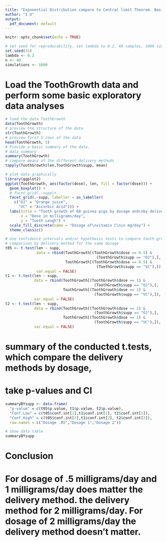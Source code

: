 ```yaml
---
title: "Exponential Distribution compare to Central limit Theorem. Basic inferential data analysis"
author: "I D"
output:
  pdf_document: default
---
```

```r
knitr::opts_chunk$set(echo = TRUE)
```
```r
# set seed for reproducability, set lambda to 0.2, 40 samples, 1000 simulations
set.seed(31)
lambda <- 0.2
n <- 40
simulations <- 1000
```
# Load the ToothGrowth data and perform some basic exploratory data analyses
```r
# load the data ToothGrowth
data(ToothGrowth)
# preview the structure of the data
str(ToothGrowth)
# preview first 5 rows of the data
head(ToothGrowth, 5)
# Provide a basic summary of the data.
# data summary
summary(ToothGrowth)
# compare means of the different delivery methods
tapply(ToothGrowth$len,ToothGrowth$supp, mean)
```
```r
# plot data graphically
library(ggplot2)
ggplot(ToothGrowth, aes(factor(dose), len, fill = factor(dose))) +
  geom_boxplot() +
  # facet_grid(.~supp)+
  facet_grid(.~supp, labeller = as_labeller(
    c("OJ" = "Orange juice", 
      "VC" = "Ascorbic Acid"))) +
  labs(title = "Tooth growth of 60 guinea pigs by dosage and\nby delivery method of vitamin C",
       x = "Dose in milligrams/day", 
       y = "Tooth Lengh") +
  scale_fill_discrete(name = "Dosage of\nvitamin C\nin mg/day") +
  theme_classic()
```
```r
# Use confidence intervals and/or hypothesis tests to compare tooth growth by supp and dose.
# comparison by delivery method for the same dosage
t05 <- t.test(len ~ supp, 
              data = rbind(ToothGrowth[(ToothGrowth$dose == 0.5) & 
                                         (ToothGrowth$supp == "OJ"),],
                           ToothGrowth[(ToothGrowth$dose == 0.5) & 
                                         (ToothGrowth$supp == "VC"),]), 
              var.equal = FALSE)
t1 <- t.test(len ~ supp, 
             data = rbind(ToothGrowth[(ToothGrowth$dose == 1) & 
                                        (ToothGrowth$supp == "OJ"),],
                          ToothGrowth[(ToothGrowth$dose == 1) & 
                                        (ToothGrowth$supp == "VC"),]), 
             var.equal = FALSE)
t2 <- t.test(len ~ supp, 
             data = rbind(ToothGrowth[(ToothGrowth$dose == 2) & 
                                        (ToothGrowth$supp == "OJ"),],
                          ToothGrowth[(ToothGrowth$dose == 2) & 
                                        (ToothGrowth$supp == "VC"),]), 
             var.equal = FALSE)
```
# summary of the conducted t.tests, which compare the delivery methods by dosage,
# take p-values and CI
```r
summaryBYsupp <- data.frame(
  "p-value" = c(t05$p.value, t1$p.value, t2$p.value),
  "Conf.Low" = c(t05$conf.int[1],t1$conf.int[1], t2$conf.int[1]),
  "Conf.High" = c(t05$conf.int[2],t1$conf.int[2], t2$conf.int[2]),
  row.names = c("Dosage .05","Dosage 1","Dosage 2"))
```
```r
# show data table 
summaryBYsupp
```
# Conclusion
# For dosage of .5 milligrams/day and 1 milligrams/day does matter the delivery method. the delivery method for 2 milligrams/day. For dosage of 2 milligrams/day the delivery method doesn’t matter.